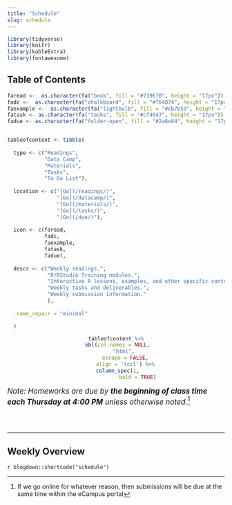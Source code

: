 ```yaml
---
title: "Schedule"
slug: schedule
---
```


```r
library(tidyverse)
library(knitr)
library(kableExtra)
library(fontawesome)
```

## Table of Contents

```r
faread <-  as.character(fa("book", fill = "#739670", height = "17px"))
fadc <-  as.character(fa("chalkboard", fill = "#764874", height = "17px"))
faexample <-  as.character(fa("lightbulb", fill = "#eb7b59", height = "17px"))
fatask <- as.character(fa("tasks", fill = "#cf4647", height = "17px"))
fadue <- as.character(fa("folder-open", fill = "#2a6e84", height = "17px"))


tableofcontent <- tibble(
  
  type <- c("Readings", 
            "Data Camp",
            "Materials",
            "Tasks",
            "To Do List"),
  
  location <- c("[Go](/readings/)",
                "[Go](/datacamp/)",
                "[Go](/materials/)",
                "[Go](/tasks/)",
                "[Go](/due/)"),
  
  icon <- c(faread,
            fadc,
            faexample,
            fatask,
            fadue),
  
  descr <- c("Weekly readings.",
             "R/RStudio Training modules.",
             "Interactive R lessons, examples, and other specific content",
             "Weekly tasks and deliverables.",
             "Weekly submission information."
             ),
  
  .name_repair = "minimal"

  ) 
```

<center>
```r
tableofcontent %>%
  kbl(col.names = NULL, 
      "html", 
      escape = FALSE,
      align = 'lccl') %>%
  column_spec(1, 
              bold = TRUE)
```
</center>

<span style="font-size:17px">*Note: Homeworks are due by* ***the beginning of class time each Thursday at 4:00 PM*** *unless otherwise noted.*^[If we go online for whatever reason, then submissions will be due at the same time within the eCampus portal]</span>

<br>
<br>

<hr style"width:50%; margin-left:25% !important; margin-right:25% !important;" />

## Weekly Overview

`r blogdown::shortcode("schedule")`
